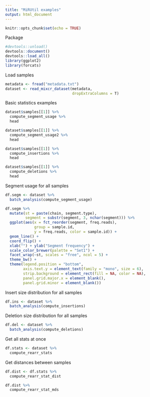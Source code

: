 ```yaml
---
title: "MiRUtil examples"
output: html_document
---
```


```r
knitr::opts_chunk$set(echo = TRUE)
```

Package

```r
#devtools::unload()
devtools::document()
devtools::load_all()
library(ggplot2)
library(forcats)
```

Load samples

```r
metadata <- fread("metadata.txt")
dataset <- read_mixcr_dataset(metadata, 
                              dropExtraColumns = T)
```

Basic statistics examples

```r
dataset$samples[[1]] %>%
  compute_segment_usage %>%
  head

dataset$samples[[1]] %>%
  compute_segment_usage2 %>%
  head

dataset$samples[[1]] %>%
  compute_insertions %>%
  head

dataset$samples[[1]] %>%
  compute_deletions %>%
  head
```

Segment usage for all samples

```r
df.segm <- dataset %>%
  batch_analysis(compute_segment_usage)

df.segm %>%
  mutate(st = paste(chain, segment.type),
         segment = substr(segment, 3, nchar(segment))) %>%
  ggplot(aes(x = fct_reorder(segment, freq.reads), 
             group = sample.id,
             y = freq.reads, color = sample.id)) +
  geom_line() +
  coord_flip() +
  xlab("") + ylab("Segment frequency") +
  scale_color_brewer(palette = "Set1") +
  facet_wrap(~st, scales = "free", ncol = 5) +
  theme_bw() +
  theme(legend.position = "bottom",
        axis.text.y = element_text(family = "mono", size = 6),
        strip.background = element_rect(fill = NA, color = NA),
        panel.grid.major.x = element_blank(),
        panel.grid.minor = element_blank())
```

Insert size distribution for all samples

```r
df.ins <- dataset %>%
  batch_analysis(compute_insertions)
```

Deletion size distribution for all samples

```r
df.del <- dataset %>%
  batch_analysis(compute_deletions)
```

Get all stats at once

```r
df.stats <- dataset %>%
  compute_rearr_stats
```

Get distances between samples

```r
df.dist <- df.stats %>%
  compute_rearr_stat_dist
```

```r
df.dist %>% 
  compute_rearr_stat_mds
```



